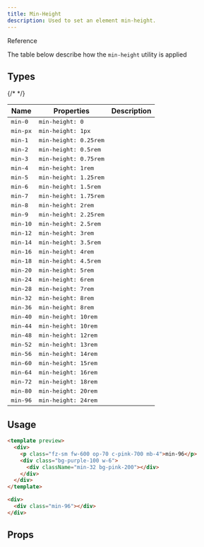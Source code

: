 ```yaml
---
title: Min-Height
description: Used to set an element min-height.
---
```


<p className="tt-uppercase fw-700 fz-sm lts-md c-brand">
  Reference
</p>

The table below describe how the `min-height` utility is applied

## Types

<table className="table" data-size="sm">
  <thead>
    <tr>
      <th>Name</th>
      <th>Properties</th>
      {/* <th>Description</th> */}
    </tr>
  </thead>
  <tbody>
    <tr>
      <td>
        <kbd className="c-secondary-600 dm-c-secondary-300">
          min-0
        </kbd>
      </td>
      <td>
        <kbd className="c-primary-400 dm-c-primary-200">
          min-height: 0
        </kbd>
      </td>
      <td>
      </td>
    </tr>
    <tr>
      <td>
        <kbd className="c-secondary-600 dm-c-secondary-300">
          min-px
        </kbd>
      </td>
      <td>
        <kbd className="c-primary-400 dm-c-primary-200">
          min-height: 1px
        </kbd>
      </td>
      <td>
      </td>
    </tr>
    <tr>
      <td>
        <kbd className="c-secondary-600 dm-c-secondary-300">
          min-1
        </kbd>
      </td>
      <td>
        <kbd className="c-primary-400 dm-c-primary-200">
          min-height: 0.25rem
        </kbd>
      </td>
      <td>
      </td>
    </tr>
    <tr>
      <td>
        <kbd className="c-secondary-600 dm-c-secondary-300">
          min-2
        </kbd>
      </td>
      <td>
        <kbd className="c-primary-400 dm-c-primary-200">
          min-height: 0.5rem
        </kbd>
      </td>
      <td>
      </td>
    </tr>
    <tr>
      <td>
        <kbd className="c-secondary-600 dm-c-secondary-300">
          min-3
        </kbd>
      </td>
      <td>
        <kbd className="c-primary-400 dm-c-primary-200">
          min-height: 0.75rem
        </kbd>
      </td>
      <td>
      </td>
    </tr>
    <tr>
      <td>
        <kbd className="c-secondary-600 dm-c-secondary-300">
          min-4
        </kbd>
      </td>
      <td>
        <kbd className="c-primary-400 dm-c-primary-200">
          min-height: 1rem
        </kbd>
      </td>
      <td>
      </td>
    </tr>
    <tr>
      <td>
        <kbd className="c-secondary-600 dm-c-secondary-300">
          min-5
        </kbd>
      </td>
      <td>
        <kbd className="c-primary-400 dm-c-primary-200">
          min-height: 1.25rem
        </kbd>
      </td>
      <td>
      </td>
    </tr>
    <tr>
      <td>
        <kbd className="c-secondary-600 dm-c-secondary-300">
          min-6
        </kbd>
      </td>
      <td>
        <kbd className="c-primary-400 dm-c-primary-200">
          min-height: 1.5rem
        </kbd>
      </td>
      <td>
      </td>
    </tr>
    <tr>
      <td>
        <kbd className="c-secondary-600 dm-c-secondary-300">
          min-7
        </kbd>
      </td>
      <td>
        <kbd className="c-primary-400 dm-c-primary-200">
          min-height: 1.75rem
        </kbd>
      </td>
      <td>
      </td>
    </tr>
    <tr>
      <td>
        <kbd className="c-secondary-600 dm-c-secondary-300">
          min-8
        </kbd>
      </td>
      <td>
        <kbd className="c-primary-400 dm-c-primary-200">
          min-height: 2rem
        </kbd>
      </td>
      <td>
      </td>
    </tr>
    <tr>
      <td>
        <kbd className="c-secondary-600 dm-c-secondary-300">
          min-9
        </kbd>
      </td>
      <td>
        <kbd className="c-primary-400 dm-c-primary-200">
          min-height: 2.25rem
        </kbd>
      </td>
      <td>
      </td>
    </tr>
    <tr>
      <td>
        <kbd className="c-secondary-600 dm-c-secondary-300">
          min-10
        </kbd>
      </td>
      <td>
        <kbd className="c-primary-400 dm-c-primary-200">
          min-height: 2.5rem
        </kbd>
      </td>
      <td>
      </td>
    </tr>
    <tr>
      <td>
        <kbd className="c-secondary-600 dm-c-secondary-300">
          min-12
        </kbd>
      </td>
      <td>
        <kbd className="c-primary-400 dm-c-primary-200">
          min-height: 3rem
        </kbd>
      </td>
      <td>
      </td>
    </tr>
    <tr>
      <td>
        <kbd className="c-secondary-600 dm-c-secondary-300">
          min-14
        </kbd>
      </td>
      <td>
        <kbd className="c-primary-400 dm-c-primary-200">
          min-height: 3.5rem
        </kbd>
      </td>
      <td>
      </td>
    </tr>
    <tr>
      <td>
        <kbd className="c-secondary-600 dm-c-secondary-300">
          min-16
        </kbd>
      </td>
      <td>
        <kbd className="c-primary-400 dm-c-primary-200">
          min-height: 4rem
        </kbd>
      </td>
      <td>
      </td>
    </tr>
    <tr>
      <td>
        <kbd className="c-secondary-600 dm-c-secondary-300">
          min-18
        </kbd>
      </td>
      <td>
        <kbd className="c-primary-400 dm-c-primary-200">
          min-height: 4.5rem
        </kbd>
      </td>
      <td>
      </td>
    </tr>
    <tr>
      <td>
        <kbd className="c-secondary-600 dm-c-secondary-300">
          min-20
        </kbd>
      </td>
      <td>
        <kbd className="c-primary-400 dm-c-primary-200">
          min-height: 5rem
        </kbd>
      </td>
      <td>
      </td>
    </tr>
    <tr>
      <td>
        <kbd className="c-secondary-600 dm-c-secondary-300">
          min-24
        </kbd>
      </td>
      <td>
        <kbd className="c-primary-400 dm-c-primary-200">
          min-height: 6rem
        </kbd>
      </td>
      <td>
      </td>
    </tr>
    <tr>
      <td>
        <kbd className="c-secondary-600 dm-c-secondary-300">
          min-28
        </kbd>
      </td>
      <td>
        <kbd className="c-primary-400 dm-c-primary-200">
          min-height: 7rem
        </kbd>
      </td>
      <td>
      </td>
    </tr>
    <tr>
      <td>
        <kbd className="c-secondary-600 dm-c-secondary-300">
          min-32
        </kbd>
      </td>
      <td>
        <kbd className="c-primary-400 dm-c-primary-200">
          min-height: 8rem
        </kbd>
      </td>
      <td>
      </td>
    </tr>
    <tr>
      <td>
        <kbd className="c-secondary-600 dm-c-secondary-300">
          min-36
        </kbd>
      </td>
      <td>
        <kbd className="c-primary-400 dm-c-primary-200">
          min-height: 8rem
        </kbd>
      </td>
      <td>
      </td>
    </tr>
    <tr>
      <td>
        <kbd className="c-secondary-600 dm-c-secondary-300">
          min-40
        </kbd>
      </td>
      <td>
        <kbd className="c-primary-400 dm-c-primary-200">
          min-height: 10rem
        </kbd>
      </td>
      <td>
      </td>
    </tr>
    <tr>
      <td>
        <kbd className="c-secondary-600 dm-c-secondary-300">
          min-44
        </kbd>
      </td>
      <td>
        <kbd className="c-primary-400 dm-c-primary-200">
          min-height: 10rem
        </kbd>
      </td>
      <td>
      </td>
    </tr>
    <tr>
      <td>
        <kbd className="c-secondary-600 dm-c-secondary-300">
          min-48
        </kbd>
      </td>
      <td>
        <kbd className="c-primary-400 dm-c-primary-200">
          min-height: 12rem
        </kbd>
      </td>
      <td>
      </td>
    </tr>
    <tr>
      <td>
        <kbd className="c-secondary-600 dm-c-secondary-300">
          min-52
        </kbd>
      </td>
      <td>
        <kbd className="c-primary-400 dm-c-primary-200">
          min-height: 13rem
        </kbd>
      </td>
      <td>
      </td>
    </tr>
    <tr>
      <td>
        <kbd className="c-secondary-600 dm-c-secondary-300">
          min-56
        </kbd>
      </td>
      <td>
        <kbd className="c-primary-400 dm-c-primary-200">
          min-height: 14rem
        </kbd>
      </td>
      <td>
      </td>
    </tr>
    <tr>
      <td>
        <kbd className="c-secondary-600 dm-c-secondary-300">
          min-60
        </kbd>
      </td>
      <td>
        <kbd className="c-primary-400 dm-c-primary-200">
          min-height: 15rem
        </kbd>
      </td>
      <td>
      </td>
    </tr>
    <tr>
      <td>
        <kbd className="c-secondary-600 dm-c-secondary-300">
          min-64
        </kbd>
      </td>
      <td>
        <kbd className="c-primary-400 dm-c-primary-200">
          min-height: 16rem
        </kbd>
      </td>
      <td>
      </td>
    </tr>
    <tr>
      <td>
        <kbd className="c-secondary-600 dm-c-secondary-300">
          min-72
        </kbd>
      </td>
      <td>
        <kbd className="c-primary-400 dm-c-primary-200">
          min-height: 18rem
        </kbd>
      </td>
      <td>
      </td>
    </tr>
    <tr>
      <td>
        <kbd className="c-secondary-600 dm-c-secondary-300">
          min-80
        </kbd>
      </td>
      <td>
        <kbd className="c-primary-400 dm-c-primary-200">
          min-height: 20rem
        </kbd>
      </td>
      <td>
      </td>
    </tr>
    <tr>
      <td>
        <kbd className="c-secondary-600 dm-c-secondary-300">
          min-96
        </kbd>
      </td>
      <td>
        <kbd className="c-primary-400 dm-c-primary-200">
          min-height: 24rem
        </kbd>
      </td>
      <td>
      </td>
    </tr>
  </tbody>
</table>

## Usage

```html rose
<template preview>
  <div>
    <p class="fz-sm fw-600 op-70 c-pink-700 mb-4">min-96</p>
    <div class="bg-purple-100 w-6">
      <div className="min-32 bg-pink-200"></div>
    </div>
  </div>
</template>

<div>
  <div class="min-96"></div>
</div>
```

## Props

<DocsTable
  name="height"
  keyname="max-height"
  type="props"
/>


